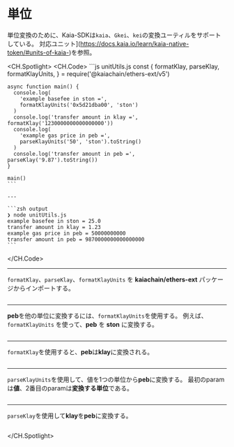 # 単位

単位変換のために、Kaia-SDKは`kaia`、`Gkei`、`kei`の変換ユーティルをサポートしている。 対応ユニット](https://docs.kaia.io/learn/kaia-native-token/#units-of-kaia-)を参照。

<CH.Spotlight>
  <CH.Code>
    ```js unitUtils.js
    const {
      formatKlay,
      parseKlay,
      formatKlayUnits,
    } = require('@kaiachain/ethers-ext/v5')

    async function main() {
      console.log(
        'example basefee in ston =',
        formatKlayUnits('0x5d21dba00', 'ston')
      )
      console.log('transfer amount in klay =', formatKlay('1230000000000000000'))
      console.log(
        'example gas price in peb =',
        parseKlayUnits('50', 'ston').toString()
      )
      console.log('transfer amount in peb =', parseKlay('9.87').toString())
    }

    main()
    ```

    ---

    ```zsh output
    ❯ node unitUtils.js
    example basefee in ston = 25.0
    transfer amount in klay = 1.23
    example gas price in peb = 50000000000
    transfer amount in peb = 9870000000000000000
    ```
  </CH.Code>

  ---

  `formatKlay`、`parseKlay`、`formatKlayUnits` を **kaiachain/ethers-ext** パッケージからインポートする。

  ```js unitUtils.js focus=1
  ```

  ---

  **peb**を他の単位に変換するには、`formatKlayUnits`を使用する。 例えば、`formatKlayUnits` を使って、**peb** を **ston** に変換する。

  ```js unitUtils.js focus=8:11
  ```

  ---

  `formatKlay`を使用すると、**peb**は**klay**に変換される。

  ```js unitUtils.js focus=12
  ```

  ---

  `parseKlayUnits`を使用して、値を1つの単位から**peb**に変換する。 最初のparamは**値**、2番目のparamは**変換する単位**である。

  ```js unitUtils.js focus=13:16
  ```

  ---

  `parseKlay`を使用して**klay**を**peb**に変換する。

  ```js unitUtils.js focus=17
  ```
</CH.Spotlight>
